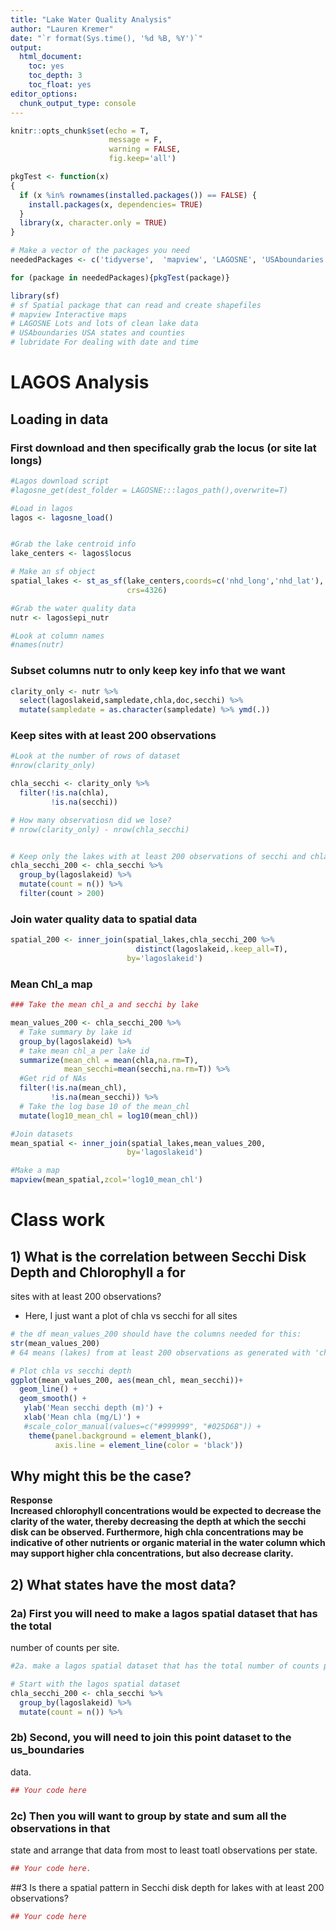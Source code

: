 ```yaml
---
title: "Lake Water Quality Analysis"
author: "Lauren Kremer"
date: "`r format(Sys.time(), '%d %B, %Y')`"
output:
  html_document:
    toc: yes
    toc_depth: 3
    toc_float: yes
editor_options: 
  chunk_output_type: console
---
```



```r
knitr::opts_chunk$set(echo = T,
                      message = F,
                      warning = FALSE,
                      fig.keep='all')

pkgTest <- function(x)
{
  if (x %in% rownames(installed.packages()) == FALSE) {
    install.packages(x, dependencies= TRUE)
  }
  library(x, character.only = TRUE)
}

# Make a vector of the packages you need
neededPackages <- c('tidyverse',  'mapview', 'LAGOSNE', 'USAboundaries', 'lubridate') 

for (package in neededPackages){pkgTest(package)}

library(sf)
# sf Spatial package that can read and create shapefiles 
# mapview Interactive maps
# LAGOSNE Lots and lots of clean lake data
# USAboundaries USA states and counties
# lubridate For dealing with date and time
```


# LAGOS Analysis


## Loading in data


### First download and then specifically grab the locus (or site lat longs)
```r
#Lagos download script
#lagosne_get(dest_folder = LAGOSNE:::lagos_path(),overwrite=T)

#Load in lagos
lagos <- lagosne_load()


#Grab the lake centroid info
lake_centers <- lagos$locus

# Make an sf object 
spatial_lakes <- st_as_sf(lake_centers,coords=c('nhd_long','nhd_lat'),
                          crs=4326)

#Grab the water quality data
nutr <- lagos$epi_nutr

#Look at column names
#names(nutr)
```

### Subset columns nutr to only keep key info that we want


```r
clarity_only <- nutr %>%
  select(lagoslakeid,sampledate,chla,doc,secchi) %>%
  mutate(sampledate = as.character(sampledate) %>% ymd(.))

```


### Keep sites with at least 200 observations 

```r

#Look at the number of rows of dataset
#nrow(clarity_only)

chla_secchi <- clarity_only %>%
  filter(!is.na(chla),
         !is.na(secchi))

# How many observatiosn did we lose?
# nrow(clarity_only) - nrow(chla_secchi)


# Keep only the lakes with at least 200 observations of secchi and chla
chla_secchi_200 <- chla_secchi %>%
  group_by(lagoslakeid) %>%
  mutate(count = n()) %>%
  filter(count > 200)


```


### Join water quality data to spatial data

```r
spatial_200 <- inner_join(spatial_lakes,chla_secchi_200 %>%
                            distinct(lagoslakeid,.keep_all=T),
                          by='lagoslakeid')

```

### Mean Chl_a map

```r
### Take the mean chl_a and secchi by lake

mean_values_200 <- chla_secchi_200 %>%
  # Take summary by lake id
  group_by(lagoslakeid) %>%
  # take mean chl_a per lake id
  summarize(mean_chl = mean(chla,na.rm=T),
            mean_secchi=mean(secchi,na.rm=T)) %>%
  #Get rid of NAs
  filter(!is.na(mean_chl),
         !is.na(mean_secchi)) %>%
  # Take the log base 10 of the mean_chl
  mutate(log10_mean_chl = log10(mean_chl))

#Join datasets
mean_spatial <- inner_join(spatial_lakes,mean_values_200,
                          by='lagoslakeid') 

#Make a map
mapview(mean_spatial,zcol='log10_mean_chl')
```


# Class work

## 1) What is the correlation between Secchi Disk Depth and Chlorophyll a for
sites with at least 200 observations?

- Here, I just want a plot of chla vs secchi for all sites 

```r
# the df mean_values_200 should have the columns needed for this:
str(mean_values_200)
# 64 means (lakes) from at least 200 observations as generated with 'chla_secchi_200'

# Plot chla vs secchi depth
ggplot(mean_values_200, aes(mean_chl, mean_secchi))+
  geom_line() +
  geom_smooth() +
   ylab('Mean secchi depth (m)') +
   xlab('Mean chla (mg/L)') +
   #scale_color_manual(values=c("#999999", "#025D6B")) +
    theme(panel.background = element_blank(), 
          axis.line = element_line(color = 'black'))

```


## Why might this be the case? 

**Response**<br/>
**Increased chlorophyll concentrations would be expected to decrease the clarity of the water, thereby decreasing the depth at which the secchi disk can be observed. Furthermore, high chla concentrations may be indicative of other nutrients or organic material in the water column which may support higher chla concentrations, but also decrease clarity.**

## 2) What states have the most data? 

### 2a) First you will need to make a lagos spatial dataset that has the total 
number of counts per site.

```r
#2a. make a lagos spatial dataset that has the total number of counts per site. Presumably we are looking for states that have the most chla and secchi data..?

# Start with the lagos spatial dataset
chla_secchi_200 <- chla_secchi %>%
  group_by(lagoslakeid) %>%
  mutate(count = n()) %>%

```


### 2b) Second, you will need to join this point dataset to the us_boundaries 
data. 

```r
## Your code here
```


### 2c) Then you will want to group by state and sum all the observations in that
state and arrange that data from most to least toatl observations per state. 

```r
## Your code here. 
```

##3 Is there a spatial pattern in Secchi disk depth for lakes with at least 200 
observations?

```r
## Your code here

```


